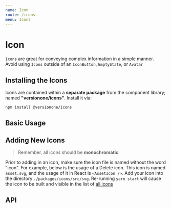 ```yaml
---
name: Icon
route: /icons
menu: Icons
---
```



# Icon

`Icons` are great for conveying complex information in a simple manner. Avoid using `Icons` outside of an `IconButton`, `EmptyState`, or `Avatar`

## Installing the Icons

Icons are contained within a **separate package** from the component library; named **"versionone/icons"**. Install it via:

`npm install @versionone/icons`

## Basic Usage

<Playground>
  <Fragment>
    <AssetIcon />
    <AssetIcon title="custom title" />
    <AssetIcon color="green" />
    <AssetIcon size={48} />
  </Fragment>
</Playground>

## Adding New Icons

> Remember, all icons should be **monochromatic**.

Prior to adding in an icon, make sure the icon file is named without the word "icon". For example, below is the usage of a Delete icon. This icon is named `asset.svg`, and the usage of it in React is `<AssetIcon />`. Add your icon into the directory `./packages/icons/src/svg`. Re-running `yarn start` will cause the icon to be built and visible in the list of [all icons](/icons/all)

## API

<PropsTable of={Base} />
